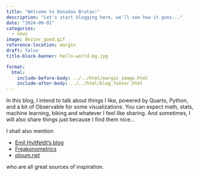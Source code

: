 ```yaml
---
title: "Welcome to Donadas Brutas!"
description: "Let's start blogging here, we'll see how it goes..."
date: "2024-09-01"
categories:
  - news
image: Bezier_good.gif
reference-location: margin
draft: false
title-block-banner: hello-world-bg.jpg

format:
  html:
    include-before-body: ../../html/margin_image.html
    include-after-body: ../../html/blog_footer.html
---
```


In this blog, I intend to talk about things I like, powered by Quarto, Python, and a bit of Observable for some visualizations.
You can expect math, stats, machine learning, biking and whatever I feel like sharing.
And sometimes, I will also share things  just because I find them nice...


I shall also mention

- [Emil Hvitfeldt's blog](https://emilhvitfeldt.com/blog)
- [Freakonometrics](freakonometrics.hypotheses.org)
- [ploum.net](ploum.net)

who are all great sources of inspiration.
<!-- 
<div style="text-align: center">
<a href="https://github.com/josephsalmon/Tweets/tree/master/Spline-ish">
  <img src="Bezier_good.gif" width=95% loop=infinite>
</a>
</div> -->